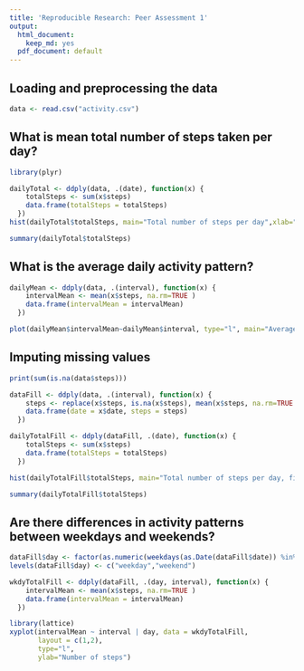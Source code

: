 ```yaml
---
title: 'Reproducible Research: Peer Assessment 1'
output:
  html_document:
    keep_md: yes
  pdf_document: default
---
```

<!---
```r
```
-->

## Loading and preprocessing the data
```r
data <- read.csv("activity.csv")
```

## What is mean total number of steps taken per day?
```r
library(plyr)

dailyTotal <- ddply(data, .(date), function(x) {
    totalSteps <- sum(x$steps)
    data.frame(totalSteps = totalSteps)
  })
hist(dailyTotal$totalSteps, main="Total number of steps per day",xlab="Number of steps", breaks=9, ylim=c(0,20))

summary(dailyTotal$totalSteps)
```

## What is the average daily activity pattern?
```r

dailyMean <- ddply(data, .(interval), function(x) {
    intervalMean <- mean(x$steps, na.rm=TRUE )
    data.frame(intervalMean = intervalMean)
  })

plot(dailyMean$intervalMean~dailyMean$interval, type="l", main="Average daily activity pattern", ylab="Average steps per 5 min interval", xlab="Interval")
```

## Imputing missing values
```r

print(sum(is.na(data$steps)))

dataFill <- ddply(data, .(interval), function(x) {
    steps <- replace(x$steps, is.na(x$steps), mean(x$steps, na.rm=TRUE ))
    data.frame(date = x$date, steps = steps)
  })

dailyTotalFill <- ddply(dataFill, .(date), function(x) {
    totalSteps <- sum(x$steps)
    data.frame(totalSteps = totalSteps)
  })

hist(dailyTotalFill$totalSteps, main="Total number of steps per day, filled data",xlab="Number of steps", breaks=9, ylim=c(0,25))

summary(dailyTotalFill$totalSteps)
```

## Are there differences in activity patterns between weekdays and weekends?
```r
dataFill$day <- factor(as.numeric(weekdays(as.Date(dataFill$date)) %in% c("Saturday","Sunday")))
levels(dataFill$day) <- c("weekday","weekend")

wkdyTotalFill <- ddply(dataFill, .(day, interval), function(x) {
    intervalMean <- mean(x$steps, na.rm=TRUE )
    data.frame(intervalMean = intervalMean)
  })

library(lattice)
xyplot(intervalMean ~ interval | day, data = wkdyTotalFill, 
       layout = c(1,2), 
       type="l",
       ylab="Number of steps")
```